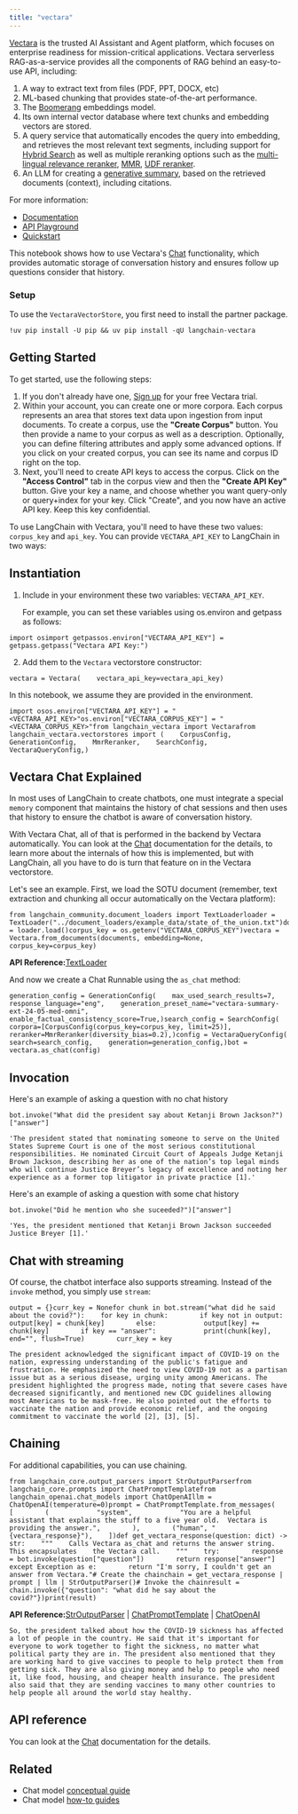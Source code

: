 ```yaml
---
title: "vectara"
---
```


[Vectara](https://vectara.com/) is the trusted AI Assistant and Agent platform, which focuses on enterprise readiness for mission-critical applications. Vectara serverless RAG-as-a-service provides all the components of RAG behind an easy-to-use API, including:

1. A way to extract text from files (PDF, PPT, DOCX, etc)
2. ML-based chunking that provides state-of-the-art performance.
3. The [Boomerang](https://vectara.com/how-boomerang-takes-retrieval-augmented-generation-to-the-next-level-via-grounded-generation/) embeddings model.
4. Its own internal vector database where text chunks and embedding vectors are stored.
5. A query service that automatically encodes the query into embedding, and retrieves the most relevant text segments, including support for [Hybrid Search](https://docs.vectara.com/oss/api-reference/search-apis/lexical-matching) as well as multiple reranking options such as the [multi-lingual relevance reranker](https://www.vectara.com/blog/deep-dive-into-vectara-multilingual-reranker-v1-state-of-the-art-reranker-across-100-languages), [MMR](https://vectara.com/get-diverse-results-and-comprehensive-summaries-with-vectaras-mmr-reranker/), [UDF reranker](https://www.vectara.com/blog/rag-with-user-defined-functions-based-reranking).
6. An LLM for creating a [generative summary](https://docs.vectara.com/oss/learn/grounded-generation/grounded-generation-overview), based on the retrieved documents (context), including citations.

For more information:

* [Documentation](https://docs.vectara.com/oss/)
* [API Playground](https://docs.vectara.com/oss/rest-api/)
* [Quickstart](https://docs.vectara.com/oss/quickstart)

This notebook shows how to use Vectara's [Chat](https://docs.vectara.com/oss/api-reference/chat-apis/chat-apis-overview) functionality, which provides automatic storage of conversation history and ensures follow up questions consider that history.

### Setup

To use the `VectaraVectorStore`, you first need to install the partner package.

```
!uv pip install -U pip && uv pip install -qU langchain-vectara
```

## Getting Started

To get started, use the following steps:

1. If you don't already have one, [Sign up](https://www.vectara.com/integrations/langchain) for your free Vectara trial.
2. Within your account, you can create one or more corpora. Each corpus represents an area that stores text data upon ingestion from input documents. To create a corpus, use the **"Create Corpus"** button. You then provide a name to your corpus as well as a description. Optionally, you can define filtering attributes and apply some advanced options. If you click on your created corpus, you can see its name and corpus ID right on the top.
3. Next, you'll need to create API keys to access the corpus. Click on the **"Access Control"** tab in the corpus view and then the **"Create API Key"** button. Give your key a name, and choose whether you want query-only or query+index for your key. Click "Create", and you now have an active API key. Keep this key confidential.

To use LangChain with Vectara, you'll need to have these two values: `corpus_key` and `api_key`. You can provide `VECTARA_API_KEY` to LangChain in two ways:

## Instantiation

1. Include in your environment these two variables: `VECTARA_API_KEY`.

   For example, you can set these variables using os.environ and getpass as follows:

```
import osimport getpassos.environ["VECTARA_API_KEY"] = getpass.getpass("Vectara API Key:")
```

2. Add them to the `Vectara` vectorstore constructor:

```
vectara = Vectara(    vectara_api_key=vectara_api_key)
```

In this notebook, we assume they are provided in the environment.

```
import osos.environ["VECTARA_API_KEY"] = "<VECTARA_API_KEY>"os.environ["VECTARA_CORPUS_KEY"] = "<VECTARA_CORPUS_KEY>"from langchain_vectara import Vectarafrom langchain_vectara.vectorstores import (    CorpusConfig,    GenerationConfig,    MmrReranker,    SearchConfig,    VectaraQueryConfig,)
```

## Vectara Chat Explained

In most uses of LangChain to create chatbots, one must integrate a special `memory` component that maintains the history of chat sessions and then uses that history to ensure the chatbot is aware of conversation history.

With Vectara Chat, all of that is performed in the backend by Vectara automatically. You can look at the [Chat](https://docs.vectara.com/oss/api-reference/chat-apis/chat-apis-overview) documentation for the details, to learn more about the internals of how this is implemented, but with LangChain, all you have to do is turn that feature on in the Vectara vectorstore.

Let's see an example. First, we load the SOTU document (remember, text extraction and chunking all occur automatically on the Vectara platform):

```
from langchain_community.document_loaders import TextLoaderloader = TextLoader("../document_loaders/example_data/state_of_the_union.txt")documents = loader.load()corpus_key = os.getenv("VECTARA_CORPUS_KEY")vectara = Vectara.from_documents(documents, embedding=None, corpus_key=corpus_key)
```

**API Reference:**[TextLoader](https://python.langchain.com/api_reference/community/document_loaders/langchain_community.document_loaders.text.TextLoader.html)

And now we create a Chat Runnable using the `as_chat` method:

```
generation_config = GenerationConfig(    max_used_search_results=7,    response_language="eng",    generation_preset_name="vectara-summary-ext-24-05-med-omni",    enable_factual_consistency_score=True,)search_config = SearchConfig(    corpora=[CorpusConfig(corpus_key=corpus_key, limit=25)],    reranker=MmrReranker(diversity_bias=0.2),)config = VectaraQueryConfig(    search=search_config,    generation=generation_config,)bot = vectara.as_chat(config)
```

## Invocation

Here's an example of asking a question with no chat history

```
bot.invoke("What did the president say about Ketanji Brown Jackson?")["answer"]
```

```
'The president stated that nominating someone to serve on the United States Supreme Court is one of the most serious constitutional responsibilities. He nominated Circuit Court of Appeals Judge Ketanji Brown Jackson, describing her as one of the nation’s top legal minds who will continue Justice Breyer’s legacy of excellence and noting her experience as a former top litigator in private practice [1].'
```

Here's an example of asking a question with some chat history

```
bot.invoke("Did he mention who she suceeded?")["answer"]
```

```
'Yes, the president mentioned that Ketanji Brown Jackson succeeded Justice Breyer [1].'
```

## Chat with streaming

Of course, the chatbot interface also supports streaming. Instead of the `invoke` method, you simply use `stream`:

```
output = {}curr_key = Nonefor chunk in bot.stream("what did he said about the covid?"):    for key in chunk:        if key not in output:            output[key] = chunk[key]        else:            output[key] += chunk[key]        if key == "answer":            print(chunk[key], end="", flush=True)        curr_key = key
```

```
The president acknowledged the significant impact of COVID-19 on the nation, expressing understanding of the public's fatigue and frustration. He emphasized the need to view COVID-19 not as a partisan issue but as a serious disease, urging unity among Americans. The president highlighted the progress made, noting that severe cases have decreased significantly, and mentioned new CDC guidelines allowing most Americans to be mask-free. He also pointed out the efforts to vaccinate the nation and provide economic relief, and the ongoing commitment to vaccinate the world [2], [3], [5].
```

## Chaining

For additional capabilities, you can use chaining.

```
from langchain_core.output_parsers import StrOutputParserfrom langchain_core.prompts import ChatPromptTemplatefrom langchain_openai.chat_models import ChatOpenAIllm = ChatOpenAI(temperature=0)prompt = ChatPromptTemplate.from_messages(    [        (            "system",            "You are a helpful assistant that explains the stuff to a five year old.  Vectara is providing the answer.",        ),        ("human", "{vectara_response}"),    ])def get_vectara_response(question: dict) -> str:    """    Calls Vectara as_chat and returns the answer string.  This encapsulates    the Vectara call.    """    try:        response = bot.invoke(question["question"])        return response["answer"]    except Exception as e:        return "I'm sorry, I couldn't get an answer from Vectara."# Create the chainchain = get_vectara_response | prompt | llm | StrOutputParser()# Invoke the chainresult = chain.invoke({"question": "what did he say about the covid?"})print(result)
```

**API Reference:**[StrOutputParser](https://python.langchain.com/api_reference/core/output_parsers/langchain_core.output_parsers.string.StrOutputParser.html) | [ChatPromptTemplate](https://python.langchain.com/api_reference/core/prompts/langchain_core.prompts.chat.ChatPromptTemplate.html) | [ChatOpenAI](https://python.langchain.com/api_reference/openai/chat_models/langchain_openai.chat_models.base.ChatOpenAI.html)

```
So, the president talked about how the COVID-19 sickness has affected a lot of people in the country. He said that it's important for everyone to work together to fight the sickness, no matter what political party they are in. The president also mentioned that they are working hard to give vaccines to people to help protect them from getting sick. They are also giving money and help to people who need it, like food, housing, and cheaper health insurance. The president also said that they are sending vaccines to many other countries to help people all around the world stay healthy.
```

## API reference

You can look at the [Chat](https://docs.vectara.com/oss/api-reference/chat-apis/chat-apis-overview) documentation for the details.

## Related

* Chat model [conceptual guide](/oss/concepts/chat_models)
* Chat model [how-to guides](/oss/how_to/#chat-models)
